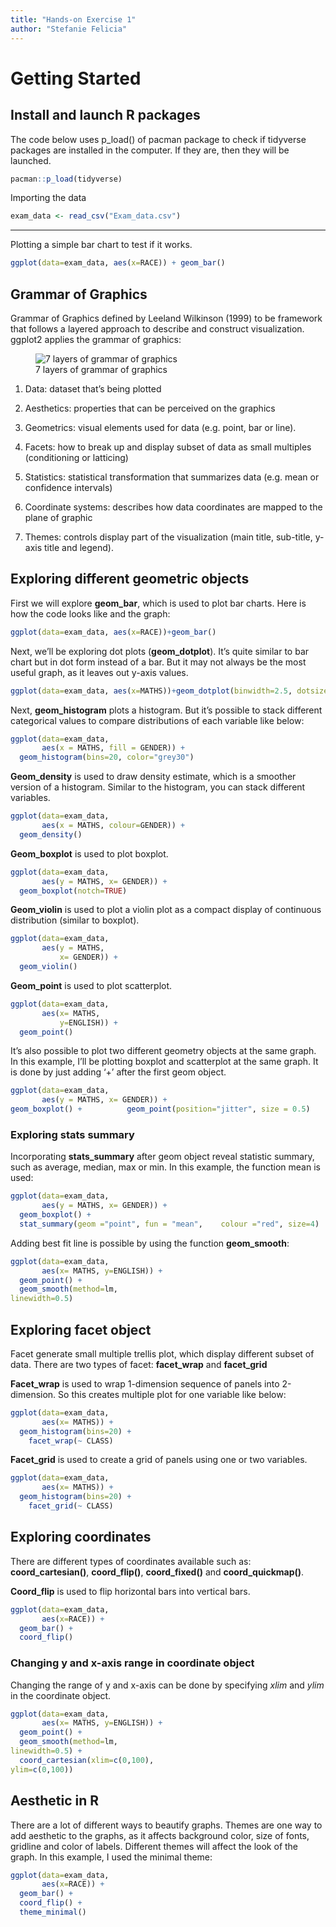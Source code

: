 ```yaml
---
title: "Hands-on Exercise 1"
author: "Stefanie Felicia"
---
```


# Getting Started

## Install and launch R packages

The code below uses p_load() of pacman package to check if tidyverse packages are installed in the computer. If they are, then they will be launched.

```r
pacman::p_load(tidyverse)


```

Importing the data

```r
exam_data <- read_csv("Exam_data.csv")
```

------------------------------------------------------------------------

Plotting a simple bar chart to test if it works.

```r

ggplot(data=exam_data, aes(x=RACE)) + geom_bar()
```

## Grammar of Graphics

Grammar of Graphics defined by Leeland Wilkinson (1999) to be framework that follows a layered approach to describe and construct visualization. ggplot2 applies the grammar of graphics:

![7 layers of grammar of graphics](7_layer_of_ggplot2.png)

1.  Data: dataset that's being plotted

2.  Aesthetics: properties that can be perceived on the graphics

3.  Geometrics: visual elements used for data (e.g. point, bar or line).

4.  Facets: how to break up and display subset of data as small multiples (conditioning or latticing)

5.  Statistics: statistical transformation that summarizes data (e.g. mean or confidence intervals)

6.  Coordinate systems: describes how data coordinates are mapped to the plane of graphic

7.  Themes: controls display part of the visualization (main title, sub-title, y-axis title and legend).

## Exploring different geometric objects

First we will explore **geom_bar**, which is used to plot bar charts. Here is how the code looks like and the graph:

```r
ggplot(data=exam_data, aes(x=RACE))+geom_bar()
```

Next, we'll be exploring dot plots (**geom_dotplot**). It's quite similar to bar chart but in dot form instead of a bar. But it may not always be the most useful graph, as it leaves out y-axis values.

```r
ggplot(data=exam_data, aes(x=MATHS))+geom_dotplot(binwidth=2.5, dotsize=0.5) + scale_y_continuous(NULL, breaks=NULL)
```

Next, **geom_histogram** plots a histogram. But it's possible to stack different categorical values to compare distributions of each variable like below:

```r
ggplot(data=exam_data, 
       aes(x = MATHS, fill = GENDER)) +
  geom_histogram(bins=20, color="grey30")  
```

**Geom_density** is used to draw density estimate, which is a smoother version of a histogram. Similar to the histogram, you can stack different variables.

```r
ggplot(data=exam_data, 
       aes(x = MATHS, colour=GENDER)) +
  geom_density()    
```

**Geom_boxplot** is used to plot boxplot.

```r
ggplot(data=exam_data, 
       aes(y = MATHS, x= GENDER)) +    
  geom_boxplot(notch=TRUE)   
```

**Geom_violin** is used to plot a violin plot as a compact display of continuous distribution (similar to boxplot).

```r
ggplot(data=exam_data, 
       aes(y = MATHS, 
           x= GENDER)) +
  geom_violin()
```

**Geom_point** is used to plot scatterplot.

```r
ggplot(data=exam_data, 
       aes(x= MATHS, 
           y=ENGLISH)) +
  geom_point()      
```

It's also possible to plot two different geometry objects at the same graph. In this example, I'll be plotting boxplot and scatterplot at the same graph. It is done by just adding '+' after the first geom object.

```r
ggplot(data=exam_data, 
       aes(y = MATHS, x= GENDER)) +
geom_boxplot() +          geom_point(position="jitter", size = 0.5)  
```

### Exploring stats summary

Incorporating **stats_summary** after geom object reveal statistic summary, such as average, median, max or min. In this example, the function mean is used:

```r
ggplot(data=exam_data, 
       aes(y = MATHS, x= GENDER)) +
  geom_boxplot() +
  stat_summary(geom ="point", fun = "mean",    colour ="red", size=4)     
```

Adding best fit line is possible by using the function **geom_smooth**:

```r
ggplot(data=exam_data, 
       aes(x= MATHS, y=ENGLISH)) +
  geom_point() +
  geom_smooth(method=lm, 
linewidth=0.5)
```

## Exploring facet object

Facet generate small multiple trellis plot, which display different subset of data. There are two types of facet: **facet_wrap** and **facet_grid**

**Facet_wrap** is used to wrap 1-dimension sequence of panels into 2-dimension. So this creates multiple plot for one variable like below:

```r
ggplot(data=exam_data, 
       aes(x= MATHS)) +
  geom_histogram(bins=20) +
    facet_wrap(~ CLASS)
```

**Facet_grid** is used to create a grid of panels using one or two variables.

```r
ggplot(data=exam_data, 
       aes(x= MATHS)) +
  geom_histogram(bins=20) +
    facet_grid(~ CLASS)
```

## Exploring coordinates

There are different types of coordinates available such as: **coord_cartesian()**, **coord_flip()**, **coord_fixed()** and **coord_quickmap()**.

**Coord_flip** is used to flip horizontal bars into vertical bars.

```r
ggplot(data=exam_data, 
       aes(x=RACE)) +
  geom_bar() +
  coord_flip()
```

### Changing y and x-axis range in coordinate object

Changing the range of y and x-axis can be done by specifying *xlim* and *ylim* in the coordinate object.

```r
ggplot(data=exam_data, 
       aes(x= MATHS, y=ENGLISH)) +
  geom_point() +
  geom_smooth(method=lm, 
linewidth=0.5) + 
  coord_cartesian(xlim=c(0,100),
ylim=c(0,100))
```

## Aesthetic in R

There are a lot of different ways to beautify graphs. Themes are one way to add aesthetic to the graphs, as it affects background color, size of fonts, gridline and color of labels. Different themes will affect the look of the graph. In this example, I used the minimal theme:

```r
ggplot(data=exam_data, 
       aes(x=RACE)) +
  geom_bar() +
  coord_flip() +
  theme_minimal()
```
